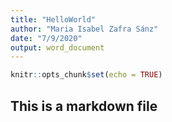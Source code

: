 ```yaml
---
title: "HelloWorld"
author: "Maria Isabel Zafra Sánz"
date: "7/9/2020"
output: word_document
---
```


```r
knitr::opts_chunk$set(echo = TRUE)
```

## This is a markdown file ##

